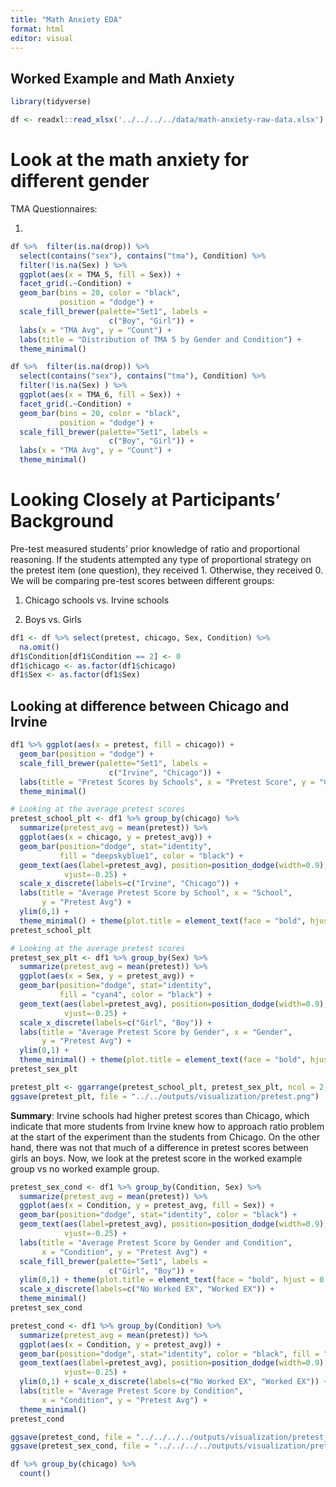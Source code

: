 ```yaml
---
title: "Math Anxiety EDA"
format: html
editor: visual
---
```


## Worked Example and Math Anxiety

```r
library(tidyverse)
```

```r
df <- readxl::read_xlsx('../../../../data/math-anxiety-raw-data.xlsx')
```

# Look at the math anxiety for different gender

TMA Questionnaires:

1.  

```r
df %>%  filter(is.na(drop)) %>% 
  select(contains("sex"), contains("tma"), Condition) %>% 
  filter(!is.na(Sex) ) %>% 
  ggplot(aes(x = TMA_5, fill = Sex)) +
  facet_grid(.~Condition) +
  geom_bar(bins = 20, color = "black",
           position = "dodge") +
  scale_fill_brewer(palette="Set1", labels = 
                      c("Boy", "Girl")) +
  labs(x = "TMA Avg", y = "Count") +
  labs(title = "Distribution of TMA 5 by Gender and Condition") +
  theme_minimal() 
```

```r
df %>%  filter(is.na(drop)) %>% 
  select(contains("sex"), contains("tma"), Condition) %>% 
  filter(!is.na(Sex) ) %>% 
  ggplot(aes(x = TMA_6, fill = Sex)) +
  facet_grid(.~Condition) +
  geom_bar(bins = 20, color = "black",
           position = "dodge") +
  scale_fill_brewer(palette="Set1", labels = 
                      c("Boy", "Girl")) +
  labs(x = "TMA Avg", y = "Count") +
  theme_minimal() 
```

# Looking Closely at Participants' Background

Pre-test measured students' prior knowledge of ratio and proportional reasoning. If the students attempted any type of proportional strategy on the pretest item (one question), they received 1. Otherwise, they received 0. We will be comparing pre-test scores between different groups:

1.  Chicago schools vs. Irvine schools

2.  Boys vs. Girls

```r
df1 <- df %>% select(pretest, chicago, Sex, Condition) %>% 
  na.omit() 
df1$Condition[df1$Condition == 2] <- 0
df1$chicago <- as.factor(df1$chicago)
df1$Sex <- as.factor(df1$Sex)
```

## Looking at difference between Chicago and Irvine

```r
df1 %>% ggplot(aes(x = pretest, fill = chicago)) +
  geom_bar(position = "dodge") +
  scale_fill_brewer(palette="Set1", labels = 
                      c("Irvine", "Chicago")) +
  labs(title = "Pretest Scores by Schools", x = "Pretest Score", y = "Count", fill = "School") +
  theme_minimal()
```

```r
# Looking at the average pretest scores
pretest_school_plt <- df1 %>% group_by(chicago) %>% 
  summarize(pretest_avg = mean(pretest)) %>% 
  ggplot(aes(x = chicago, y = pretest_avg)) +
  geom_bar(position="dodge", stat="identity", 
           fill = "deepskyblue1", color = "black") +
  geom_text(aes(label=pretest_avg), position=position_dodge(width=0.9), 
            vjust=-0.25) +
  scale_x_discrete(labels=c("Irvine", "Chicago")) +
  labs(title = "Average Pretest Score by School", x = "School",
       y = "Pretest Avg") +
  ylim(0,1) +
  theme_minimal() + theme(plot.title = element_text(face = "bold", hjust = 0.5))
pretest_school_plt
```

```r
# Looking at the average pretest scores
pretest_sex_plt <- df1 %>% group_by(Sex) %>% 
  summarize(pretest_avg = mean(pretest)) %>% 
  ggplot(aes(x = Sex, y = pretest_avg)) +
  geom_bar(position="dodge", stat="identity", 
           fill = "cyan4", color = "black") +
  geom_text(aes(label=pretest_avg), position=position_dodge(width=0.9), 
            vjust=-0.25) +
  scale_x_discrete(labels=c("Girl", "Boy")) +
  labs(title = "Average Pretest Score by Gender", x = "Gender",
       y = "Pretest Avg") +
  ylim(0,1) +
  theme_minimal() + theme(plot.title = element_text(face = "bold", hjust = 0.5))
pretest_sex_plt
```

```r
pretest_plt <- ggarrange(pretest_school_plt, pretest_sex_plt, ncol = 2, nrow = 1)
ggsave(pretest_plt, file = "../../outputs/visualization/pretest.png")
```

**Summary**: Irvine schools had higher pretest scores than Chicago, which indicate that more students from Irvine knew how to approach ratio problem at the start of the experiment than the students from Chicago. On the other hand, there was not that much of a difference in pretest scores between girls an boys. Now, we look at the pretest score in the worked example group vs no worked example group.

```r
pretest_sex_cond <- df1 %>% group_by(Condition, Sex) %>% 
  summarize(pretest_avg = mean(pretest)) %>% 
  ggplot(aes(x = Condition, y = pretest_avg, fill = Sex)) +
  geom_bar(position="dodge", stat="identity", color = "black") +
  geom_text(aes(label=pretest_avg), position=position_dodge(width=0.9), 
            vjust=-0.25) +
  labs(title = "Average Pretest Score by Gender and Condition",
       x = "Condition", y = "Pretest Avg") +
  scale_fill_brewer(palette="Set1", labels = 
                      c("Girl", "Boy")) +
  ylim(0,1) + theme(plot.title = element_text(face = "bold", hjust = 0.5)) +
  scale_x_discrete(labels=c("No Worked EX", "Worked EX")) +
  theme_minimal()
pretest_sex_cond
```

```r
pretest_cond <- df1 %>% group_by(Condition) %>% 
  summarize(pretest_avg = mean(pretest)) %>% 
  ggplot(aes(x = Condition, y = pretest_avg)) +
  geom_bar(position="dodge", stat="identity", color = "black", fill = "cyan4")+
  geom_text(aes(label=pretest_avg), position=position_dodge(width=0.9), 
            vjust=-0.25) +
  ylim(0,1) + scale_x_discrete(labels=c("No Worked EX", "Worked EX")) +
  labs(title = "Average Pretest Score by Condition",
       x = "Condition", y = "Pretest Avg") +
  theme_minimal()
pretest_cond
```

```r
ggsave(pretest_cond, file = "../../../../outputs/visualization/pretest_cond.png")
ggsave(pretest_sex_cond, file = "../../../../outputs/visualization/pretest_sex_cond.png")
```

```r
df %>% group_by(chicago) %>% 
  count()
```
